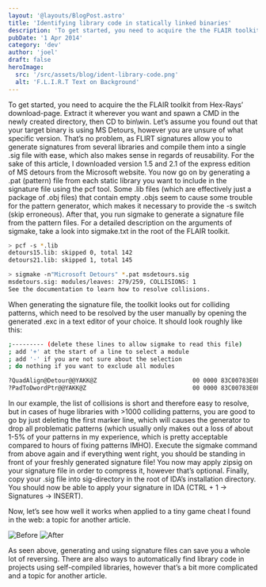 ```yaml
---
layout: '@layouts/BlogPost.astro'
title: 'Identifying library code in statically linked binaries'
description: 'To get started, you need to acquire the the FLAIR toolkit from Hex-Rays’ download-page.'
pubDate: '1 Apr 2014'
category: 'dev'
author: 'joel'
draft: false
heroImage:
  src: '/src/assets/blog/ident-library-code.png'
  alt: 'F.L.I.R.T Text on Background'
---
```


To get started, you need to acquire the the FLAIR toolkit from Hex-Rays’ download-page. Extract it wherever you want and spawn a CMD in the newly created directory, then CD to bin\win. Let’s assume you found out that your target binary is using MS Detours, however you are unsure of what specific version. That’s no problem, as FLIRT signatures allow you to generate signatures from several libraries and compile them into a single .sig file with ease, which also makes sense in regards of reusability. For the sake of this article, I downloaded version 1.5 and 2.1 of the express edition of MS detours from the Microsoft website. You now go on by generating a .pat (pattern) file from each static library you want to include in the signature file using the pcf tool. Some .lib files (which are effectively just a package of .obj files) that contain empty .objs seem to cause some trouble for the pattern generator, which makes it necessary to provide the -s switch (skip erroneous). After that, you run sigmake to generate a signature file from the pattern files. For a detailed description on the arguments of sigmake, take a look into sigmake.txt in the root of the FLAIR toolkit.

```sh
> pcf -s *.lib
detours15.lib: skipped 0, total 142
detours21.lib: skipped 1, total 145

> sigmake -n"Microsoft Detours" *.pat msdetours.sig
msdetours.sig: modules/leaves: 279/259, COLLISIONS: 1
See the documentation to learn how to resolve collisions.

```

When generating the signature file, the toolkit looks out for colliding patterns, which need to be resolved by the user manually by opening the generated .exc in a text editor of your choice. It should look roughly like this:

```sh
;--------- (delete these lines to allow sigmake to read this file)
; add '+' at the start of a line to select a module
; add '-' if you are not sure about the selection
; do nothing if you want to exclude all modules

?QuadAlign@Detour@@YAKK@Z                           00 0000 83C00783E0F8C3..................................................
?PadToDwordPtr@@YAKK@Z                              00 0000 83C00783E0F8C3..................................................

```

In our example, the list of collisions is short and therefore easy to resolve, but in cases of huge libraries with >1000 colliding patterns, you are good to go by just deleting the first marker line, which will causes the generator to drop all problematic patterns (which usually only makes out a loss of about 1-5% of your patterns in my experience, which is pretty acceptable compared to hours of fixing patterns IMHO). Execute the sigmake command from above again and if everything went right, you should be standing in front of your freshly generated signature file! You now may apply zipsig on your signature file in order to compress it, however that’s optional. Finally, copy your .sig file into sig-directory in the root of IDA’s installation directory. You should now be able to apply your signature in IDA (CTRL + 1 -> Signatures -> INSERT).

Now, let’s see how well it works when applied to a tiny game cheat I found in the web: a topic for another article.

![Before](https://zyantific.com/assets/2014-12-15-dumping-packed-executables-using-minidumps/before.png) ![After](https://zyantific.com/assets/2014-12-15-dumping-packed-executables-using-minidumps/after.png)

As seen above, generating and using signature files can save you a whole lot of reversing. There are also ways to automatically find library code in projects using self-compiled libraries, however that’s a bit more complicated and a topic for another article.
